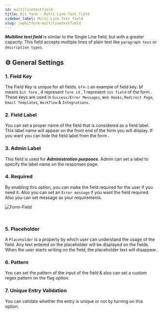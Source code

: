 ```yaml
---
id: multilinetextfield
title: Bit form - Multi-Line Text field
sidebar_label: Multi-Line Text field
slug: /wpbitform-multilinetextfield
---
```




***Multiline text field*** is similar to the Single Line field, but with a greater capacity. This field accepts multiple lines of plain text like `paragraph text` or `description types`.


## ⚙ General Settings 

### 1. Field Key
 The Field Key is unique for all fields. `bf4-1` an example of field key. bf means `bit form` , 4 represent `form id` , 1 represent `1st field` of the form . These keys are used in `Success/Error Messages`, `Web Hooks`, `Redirect Page`, `Email Templates`, `Workflow` & `Integrations`.
### 2. Field Label
 You can set a proper name of the field that is considered as a field label. This label name will appear on the front end of the form you will display. If you want you can hide the field label from the form .
### 3. Admin Label
 This field is used for ***Administration purposes***. Admin can set a label to specify the label name on the responses page. 
### 4. Required
 By enabling this option, you can make the field required for the user if you need it.  Also you can set an `Error message` if you want the field required. Also you can set message as your requirements.
<br/>

 <Image
  src="Field-Types/Multiline-Text-Field-Bit-Form"
  alt="Form-Field"
  w="1900"
  h="300"
 />

<br/>

### 5. Placeholder
 A `Placeholder` is a property by which user can understand the usage of the field. Any text entered on the placeholder will be displayed on the fields. When the user starts writing on the field, the placeholder text will disappear.
### 6. Pattern
 You can set the pattern of the input of the field & also can set a custom regex pattern on the flag option.
### 7. Unique Entry Validation
You can validate whether the entry is unique or not by turning on this option. 